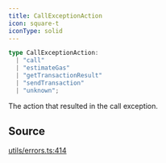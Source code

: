 ```yaml
---
title: CallExceptionAction
icon: square-t
iconType: solid
---
```


```ts
type CallExceptionAction: 
  | "call"
  | "estimateGas"
  | "getTransactionResult"
  | "sendTransaction"
  | "unknown";
```

The action that resulted in the call exception.

## Source

[utils/errors.ts:414](https://github.com/dominant-strategies/quais.js/blob/3fde6763235c7029b19260e352cfa6956f8b8444/src/utils/errors.ts#L414)
